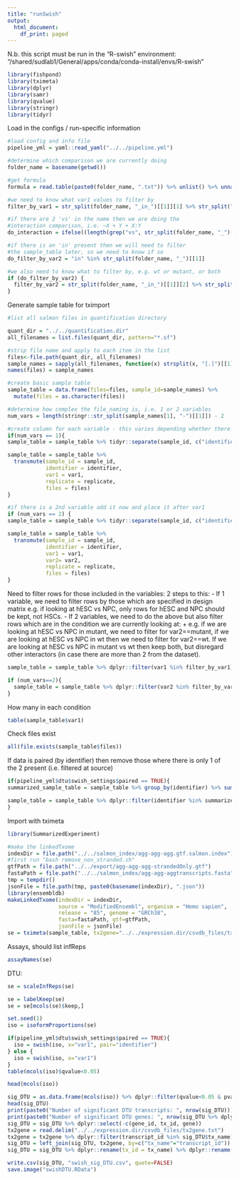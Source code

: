---
title: "runSwish"
output: 
  html_document:
    df_print: paged
---

N.b. this script must be run in the "R-swish" environment:
"/shared/sudlab1/General/apps/conda/conda-install/envs/R-swish"

```{r load_libs, warning=FALSE}
library(fishpond)
library(tximeta)
library(dplyr)
library(samr)
library(qvalue)
library(stringr)
library(tidyr)
```

Load in the configs / run-specific information

```{r load_configs}
#load config and info file
pipeline_yml = yaml::read_yaml("../../pipeline.yml")

#determine which comparison we are currently doing
folder_name = basename(getwd())

#get formula
formula = read.table(paste0(folder_name, ".txt")) %>% unlist() %>% unname()

#we need to know what var1 values to filter by
filter_by_var1 = str_split(folder_name, "_in_")[[1]][1] %>% str_split("_vs_") %>% unlist()

#if there are 2 'vs' in the name then we are doing the
#interaction comparison, i.e. ~X + Y + X:Y
do_interaction = ifelse((length(grep("vs", str_split(folder_name, "_")[[1]])) == 2), TRUE, FALSE)

#if there is an 'in' present then we will need to filter
#the sample_table later, so we need to know if so
do_filter_by_var2 = "in" %in% str_split(folder_name, "_")[[1]]

#we also need to know what to filter by, e.g. wt or mutant, or both
if (do_filter_by_var2) {
  filter_by_var2 = str_split(folder_name, "_in_")[[1]][2] %>% str_split("_vs_") %>% unlist()
}
```

Generate sample table for tximport

```{r sample_table_from_sf}
#list all salmon files in quantification directory

quant_dir = "../../quantification.dir"
all_filenames = list.files(quant_dir, pattern="*.sf") 

#strip file name and apply to each item in the list
files<-file.path(quant_dir, all_filenames) 
sample_names = sapply(all_filenames, function(x) strsplit(x, "[.]")[[1]][1])
names(files) = sample_names

#create basic sample table
sample_table = data.frame(files=files, sample_id=sample_names) %>% 
  mutate(files = as.character(files))

#determine how complex the file_naming is, i.e. 1 or 2 variables
num_vars = length(stringr::str_split(sample_names[1], "-")[[1]]) - 2

#create column for each variable - this varies depending whether there are 1 / 2 vars
if(num_vars == 1){
sample_table = sample_table %>% tidyr::separate(sample_id, c("identifier", "var1", "replicate"), remove=FALSE)

sample_table = sample_table %>%
  transmute(sample_id = sample_id,
            identifier = identifier,
            var1 = var1,
            replicate = replicate,
            files = files)
}

#if there is a 2nd variable add it now and place it after var1
if (num_vars == 2) {
sample_table = sample_table %>% tidyr::separate(sample_id, c("identifier", "var1", "var2", "replicate"), remove=FALSE)

sample_table = sample_table %>%
  transmute(sample_id = sample_id,
            identifier = identifier,
            var1 = var1,
            var2= var2,
            replicate = replicate,
            files = files)
}
```

Need to filter rows for those included in the variables:
2 steps to this:
  - If 1 variable, we need to filter rows by those which are specified in design matrix
  e.g. if looking at hESC vs NPC, only rows for hESC and NPC should be kept, not HSCs. 
  - If 2 variables, we need to do the above but also filter rows which are in the 
  condition we are currently looking at:
    + e.g. if we are looking at hESC vs NPC in mutant, we need to filter for var2==mutant,
    if we are looking at hESC vs NPC in wt then we need to filter for var2==wt. If we are
    looking at hESC vs NPC in mutant vs wt then keep both, but disregard other interactors
    (in case there are more than 2 from the dataset).
    
```{r filter_sample_table}
sample_table = sample_table %>% dplyr::filter(var1 %in% filter_by_var1)

if (num_vars==2){
  sample_table = sample_table %>% dplyr::filter(var2 %in% filter_by_var2)
}
```

How many in each condition

```{r table_of_conditions}
table(sample_table$var1)
```



Check files exist

```{r check_exists}
all(file.exists(sample_table$files))
```

If data is paired (by identifier) then remove those where there is only 1 of the 2 present (i.e. filtered at source)

```{r filter_for_pairs}
if(pipeline_yml$dtu$swish_settings$paired == TRUE){
summarized_sample_table = sample_table %>% group_by(identifier) %>% summarize(n=n()) %>% dplyr::filter(n==2) %>% dplyr::select(identifier) %>% unlist() %>% unname()

sample_table = sample_table %>% dplyr::filter(identifier %in% summarized_sample_table)
}
```

Import with tximeta

```{r import_with_tximeta}
library(SummarizedExperiment)

#make the linkedTxome
indexDir = file.path("../../salmon_index/agg-agg-agg.gtf.salmon.index")
#first run "bash remove_non_stranded.sh"
gtfPath = file.path("../../export/agg-agg-agg-strandedOnly.gtf")
fastaPath = file.path("../../salmon_index/agg-agg-aggtranscripts.fasta")
tmp = tempdir()
jsonFile = file.path(tmp, paste0(basename(indexDir), ".json"))
library(ensembldb)
makeLinkedTxome(indexDir = indexDir,
                source = "ModifiedEnsembl", organism = "Homo sapien",
                release = "85", genome = "GRCh38",
                fasta=fastaPath, gtf=gtfPath,
                jsonFile = jsonFile)
se = tximeta(sample_table, tx2gene="../../expression.dir/csvdb_files/tx2gene.txt")
```

Assays, should list infReps

```{r assaynames}
assayNames(se)
```

DTU:

```{r swish_DTU_scale_inf_reps}
se = scaleInfReps(se)
```

```{r swish_DTU_label_keep_and_filter}
se = labelKeep(se)
se = se[mcols(se)$keep,]
```

```{r swish_isoformProportions}
set.seed(1)
iso = isoformProportions(se)
```

```{r swish_DTU}
if(pipeline_yml$dtu$swish_settings$paired == TRUE){
  iso = swish(iso, x="var1", pair="identifier")
} else {
  iso = swish(iso, x="var1")
}
table(mcols(iso)$qvalue<0.05)
```

```{r head_mcols}
head(mcols(iso))
```

```{r head_sigDTU}
sig_DTU = as.data.frame(mcols(iso)) %>% dplyr::filter(qvalue<0.05 & pvalue<0.05) %>% arrange(qvalue)
head(sig_DTU)
print(paste0("Number of significant DTU transcripts: ", nrow(sig_DTU)))
print(paste0("Number of significant DTU genes: ", nrow(sig_DTU %>% dplyr::select(gene_id) %>% dplyr::distinct())))
sig_DTU = sig_DTU %>% dplyr::select(-c(gene_id, tx_id, gene))
tx2gene = read.delim("../../expression.dir/csvdb_files/tx2gene.txt")
tx2gene = tx2gene %>% dplyr::filter(transcript_id %in% sig_DTU$tx_name)
sig_DTU = left_join(sig_DTU, tx2gene, by=c("tx_name"="transcript_id"))
sig_DTU = sig_DTU %>% dplyr::rename(tx_id = tx_name) %>% dplyr::rename(gene_id = match_gene_id)
```

```{r save}
write.csv(sig_DTU, "swish_sig_DTU.csv", quote=FALSE)
save.image("swishDTU.RData")
```